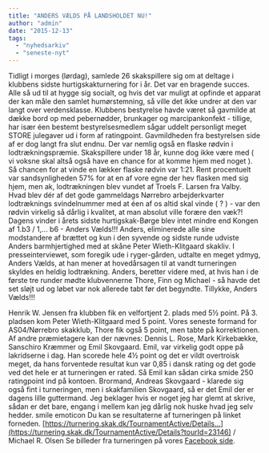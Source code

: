 ```yaml
---
title: "ANDERS VÆLDS PÅ LANDSHOLDET NU!"
author: "admin"
date: "2015-12-13"
tags: 
  - "nyhedsarkiv"
  - "seneste-nyt"
---
```


Tidligt i morges (lørdag), samlede 26 skakspillere sig om at deltage i klubbens sidste hurtigskakturnering for i år. Det var en bragende succes. Alle så ud til at hygge sig socialt, og hvis det var muligt at opfinde et apparat der kan måle den samlet humørstemning, så ville det ikke undrer at den var langt over verdensklasse. Klubbens bestyrelse havde været så gavmilde at dække bord op med pebernødder, brunkager og marcipankonfekt - tillige, har især éen bestemt bestyrelsesmedlem sågar uddelt personligt meget STORE julegaver ud i form af ratingpoint. Gavmildheden fra bestyrelsen side af er dog langt fra slut endnu. Der var nemlig også en flaske rødvin i lodtrækningspræmie. Skakspillere under 18 år, kunne dog ikke være med ( vi voksne skal altså også have en chance for at komme hjem med noget ). Så chancen for at vinde en lækker flaske rødvin var 1:21. Rent procentuelt var sandsynligheden 57% for at en af vore egne der hev flasken med sig hjem, men ak, lodtrækningen blev vundet af Troels F. Larsen fra Valby. Hvad blev dér af det gode gammeldags Nørrebro arbejderkvarter lodtræknings svindelnummer med at éen af os altid skal vinde ( ? ) - var den rødvin virkelig så dårlig i kvalitet, at man absolut ville forære den væk?! Dagens vinder i årets sidste hurtigskak-Børge blev intet mindre end Kongen af 1.b3 / 1,... b6 - Anders Vælds!!! Anders, eliminerede alle sine modstandere af brættet og kun i den syvende og sidste runde udviste Anders barmhjertighed med at skåne Peter Wieth-Klitgaard skakliv. I presseinterviewet, som foregik ude i ryger-gården, udtalte en meget ydmyg, Anders Vælds, at han mener at hovedårsagen til at vandt turneringen skyldes en heldig lodtrækning. Anders, beretter videre med, at hvis han i de første tre runder mødte klubvennerne Thore, Finn og Michael - så havde det set sløjt ud og løbet var nok allerede tabt før det begyndte. Tillykke, Anders Vælds!!!

Henrik W. Jensen fra klubben fik en velfortjent 2. plads med 5½ point. På 3. pladsen kom Peter Wieth-Klitgaard med 5 point. Vores seneste formand for AS04/Nørrebro skakklub, Thore fik også 5 point, men tabte på korrektionen. Af andre præmietagere kan der nævnes: Dennis L. Rose, Mark Kirkebække, Sanschiro Kræmmer og Emil Skovgaard. Emil, var virkelig godt oppe på lakridserne i dag. Han scorede hele 4½ point og det er vildt overtroisk meget, da hans forventede resultat kun var 0,85 i dansk rating og det gode ved det hele er at turneringen er rated. Så Emil kan sådan cirka smide 250 ratingpoint ind på kontoen. Brormand, Andreas Skovgaard - klarede sig også fint i turneringen, men i skakfamilien Skovgaard, så er det Emil der er dagens lille guttermand. Jeg beklager hvis er noget jeg har glemt at skrive, sådan er det bare, engang i mellem kan jeg dårlig nok huske hvad jeg selv hedder. smile emoticon Du kan se resultaterne af turneringen på linket forneden. [https://turnering.skak.dk/TournamentActive/Details…](https://turnering.skak.dk/TournamentActive/Details?tourId=23146) / Michael R. Olsen Se billeder fra turneringen på vores [Facebook side](https://www.facebook.com/NorrebroSkakklub/posts/1248528865173086).
